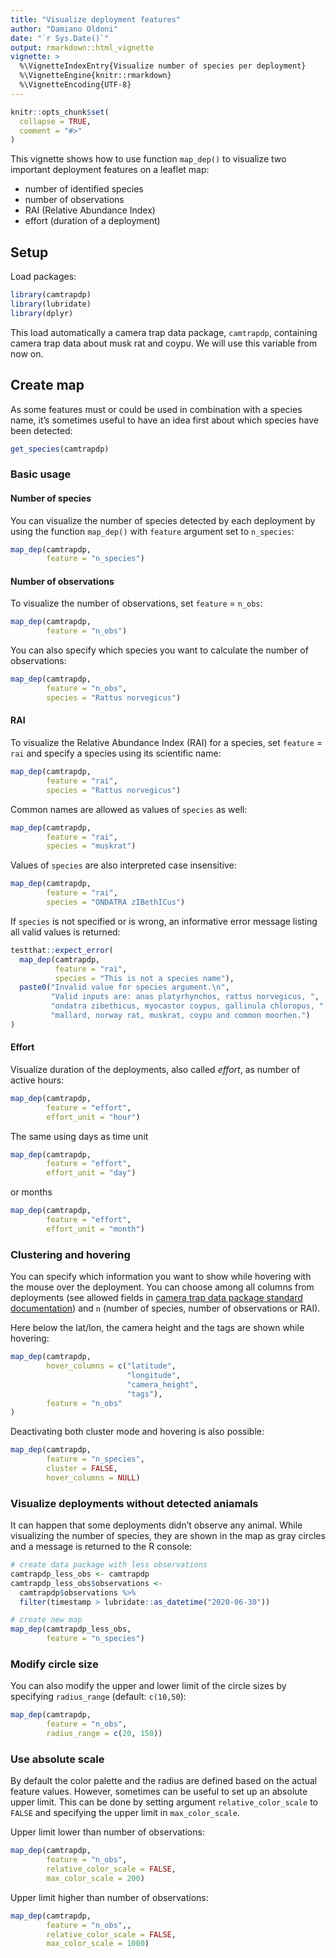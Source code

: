```yaml
---
title: "Visualize deployment features"
author: "Damiano Oldoni"
date: "`r Sys.Date()`"
output: rmarkdown::html_vignette
vignette: >
  %\VignetteIndexEntry{Visualize number of species per deployment}
  %\VignetteEngine{knitr::rmarkdown}
  %\VignetteEncoding{UTF-8}
---
```


```r
knitr::opts_chunk$set(
  collapse = TRUE,
  comment = "#>"
)
```

This vignette shows how to use function `map_dep()` to visualize two important deployment features on a leaflet map: 

- number of identified species
- number of observations
- RAI (Relative Abundance Index)
- effort (duration of a deployment)

## Setup

Load packages:

```r
library(camtrapdp)
library(lubridate)
library(dplyr)
```

This load automatically a camera trap data package, `camtrapdp`, containing camera trap data about musk rat and coypu. We will use this variable from now on.

## Create map

As some features must or could be used in combination with a species name, it's sometimes useful to have an idea first about which species have been detected:

```r
get_species(camtrapdp)
```

### Basic usage

#### Number of species

You can visualize the number of species detected by each deployment by using the function `map_dep()` with `feature` argument set to `n_species`:

```r
map_dep(camtrapdp,
        feature = "n_species")
```

#### Number of observations

To visualize the number of observations, set `feature` = `n_obs`:

```r
map_dep(camtrapdp,
        feature = "n_obs")
```

You can also specify which species you want to calculate the number of observations:

```r
map_dep(camtrapdp,
        feature = "n_obs",
        species = "Rattus norvegicus")
```

#### RAI

To visualize the Relative Abundance Index (RAI) for a species, set `feature` = `rai` and specify a species using its scientific name:

```r
map_dep(camtrapdp,
        feature = "rai",
        species = "Rattus norvegicus")
```

Common names are allowed as values of `species` as well:

```r
map_dep(camtrapdp,
        feature = "rai",
        species = "muskrat")
```

Values of `species` are also interpreted case insensitive:

```r
map_dep(camtrapdp,
        feature = "rai",
        species = "ONDATRA zIBethICus")
```

If `species` is not specified or is wrong, an informative error message listing all valid values is returned:

```r
testthat::expect_error(
  map_dep(camtrapdp,
          feature = "rai",
          species = "This is not a species name"), 
  paste0("Invalid value for species argument.\n",
         "Valid inputs are: anas platyrhynchos, rattus norvegicus, ",
         "ondatra zibethicus, myocastor coypus, gallinula chloropus, ", 
         "mallard, norway rat, muskrat, coypu and common moorhen.")
)
```

#### Effort

Visualize duration of the deployments, also called _effort_, as number of active hours:

```r
map_dep(camtrapdp, 
        feature = "effort",
        effort_unit = "hour")
```

The same using days as time unit

```r
map_dep(camtrapdp, 
        feature = "effort",
        effort_unit = "day")
```

or months

```r
map_dep(camtrapdp, 
        feature = "effort",
        effort_unit = "month")
```

### Clustering and hovering

You can specify which information you want to show while hovering with the mouse over the deployment. You can choose among all columns from deployments (see allowed fields in [camera trap data package standard documentation](https://tdwg.github.io/camtrap-dp/data/#deployments)) and `n` (number of species, number of observations or RAI).

Here below the lat/lon, the camera height and the tags are shown while hovering:

```r
map_dep(camtrapdp,
        hover_columns = c("latitude",
                          "longitude",
                          "camera_height",
                          "tags"),
        feature = "n_obs"
)
```

Deactivating both cluster mode and hovering is also possible:

```r
map_dep(camtrapdp,
        feature = "n_species", 
        cluster = FALSE,
        hover_columns = NULL)
```

### Visualize deployments without detected aniamals

It can happen that some deployments didn't observe any animal. While visualizing the number of species, they are shown in the map as gray circles and a message is returned to the R console:

```r
# create data package with less observations
camtrapdp_less_obs <- camtrapdp
camtrapdp_less_obs$observations <- 
  camtrapdp$observations %>% 
  filter(timestamp > lubridate::as_datetime("2020-06-30"))

# create new map
map_dep(camtrapdp_less_obs,
        feature = "n_species")
```

### Modify circle size

You can also modify the upper and lower limit of the circle sizes by specifying `radius_range` (default:   `c(10,50`):

```r
map_dep(camtrapdp,
        feature = "n_obs",
        radius_range = c(20, 150))
```

### Use absolute scale

By default the color palette and the radius are defined based on the actual feature values. However, sometimes can be useful to set up an absolute upper limit. This can be done by setting argument  `relative_color_scale` to  `FALSE` and specifying the upper limit in  `max_color_scale`.

Upper limit lower than number of observations:

```r
map_dep(camtrapdp,
        feature = "n_obs",
        relative_color_scale = FALSE,
        max_color_scale = 200)
```

Upper limit higher than number of observations:

```r
map_dep(camtrapdp,
        feature = "n_obs",,
        relative_color_scale = FALSE,
        max_color_scale = 1000)
```
